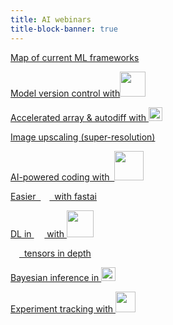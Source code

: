 ```yaml
---
title: AI webinars
title-block-banner: true
---
```


:::{layout="[[5, 5, 5, 5], [5, 5, 5, 5], [5, 5, -5, -5]]"}

:::{.card .mb-3}

:::{.card-body2}

[Map of current ML frameworks](wb_frameworks.qmd){.card-title-ws .stretched-link}

:::

:::

:::{.card .mb-3}

:::{.card-body2}

[Model version control with![](img/logo_dvc.svg){width="2.9em" fig-alt="noshadow"}](wb_dvc.qmd){.card-title-ws .stretched-link}

:::

:::

:::{.card .mb-3}

:::{.card-body2}

[Accelerated array & autodiff with ![](img/logo_jax.png){width="1.6em" fig-alt="noshadow"}](jx/wb_jax.qmd){.card-title-ws .stretched-link}

:::

:::

:::{.card .mb-3}

:::{.card-body2}

[Image upscaling (super-resolution)](pt/wb_upscaling.qmd){.card-title-ws .stretched-link}

:::

:::

:::{.card .mb-3}

:::{.card-body2}

[AI-powered coding with &nbsp;![](img/logo_copilot.png){width="3.3em" fig-alt="noshadow"}](wb_copilot.qmd){.card-title-ws .stretched-link}

:::

:::

:::{.card .mb-3}

:::{.card-body2}

[Easier &nbsp;![](img/logo_pytorch.svg){width="1em" fig-alt="noshadow"}&nbsp; with fastai](pt/wb_fastai.qmd){.card-title-ws .stretched-link}

:::

:::

:::{.card .mb-3}

:::{.card-body2}

[DL in ![](img/logo_julia.png){width="1.2em" fig-alt="noshadow"} with ![](img/logo_flux.png){width="3.1em" fig-alt="noshadow"}](wb_flux.qmd){.card-title-ws .stretched-link}

:::

:::

:::{.card .mb-3}

:::{.card-body2}

[![](img/logo_pytorch.svg){width="1em" fig-alt="noshadow"}&nbsp; tensors in depth](pt/wb_torchtensors.qmd){.card-title-ws .stretched-link}

:::

:::

:::{.card .mb-3}

:::{.card-body2}

[Bayesian inference in ![](img/logo_jax.png){width="1.6em" fig-alt="noshadow"}](jxbayesian/wb_bayesian.qmd){.card-title-ws .stretched-link}

:::

:::

:::{.card .mb-3}

:::{.card-body2}

[Experiment tracking with ![](img/logo_mlflow.svg){width="2.3em" fig-alt="noshadow"}](jxbayesian/wb_bayesian.qmd){.card-title-ws .stretched-link}

:::

:::

:::

